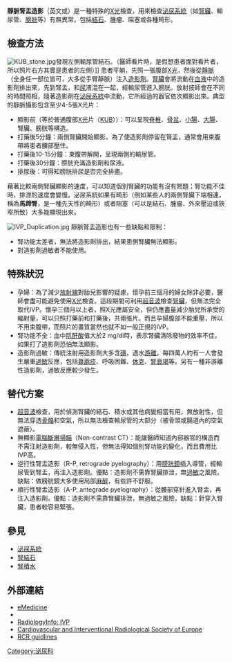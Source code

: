 {{medical}}
{{unreferenced|time=2010-07-26}}

{{DiseaseDisorder infobox
| Name = 靜脈腎盂造影
| ICD10 =
| ICD9 = 87.73
| OtherCodes =
}}

'''靜脈腎盂造影'''（英文'''{{lang|en|IVP（intravenous pyelography)}}'''或'''{{lang|en|IVU (intravenous urogram)}}'''）是一種特殊的[[X光|X光]]檢查，用來檢查[[泌尿系統|泌尿系統]]（如[[腎臟|腎臟]]、輸尿管、[[膀胱|膀胱]]等）有無異常，包括[[腎結石|結石]]、腫瘤、阻塞或各種畸形。

== 檢查方法 ==
[[File:KUB_stone.jpg|thumb]]發現左側輸尿管結石。（醫師看片時，是假想患者面對看片者，所以照片右方其實是患者的左側）]]
患者平躺，先照一張腹部[[X光|X光]]，然後從[[靜脈|靜脈]]（全身任一部位皆可，大多從手臂靜脈）注入[[造影劑|造影劑]]。[[腎臟|腎臟]]會將流動在[[血液|血液]]中的造影劑排出來，先到腎盂，和[[尿|尿]]液混在一起，經輸尿管進入膀胱。放射技師會在不同的時間照相，隨著造影劑在[[泌尿系統|泌尿系統]]中流動，它所經過的器官依次顯影出來。典型的靜脈攝影包含至少4-5張X光片：
* 顯影前（等於普通腹部[[X光|X光]]片（[[KUB|KUB]]））：可以呈現[[脊椎|脊椎]]、[[骨盆|骨盆]]、[[小腸|小腸]]、[[大腸|大腸]]、腎臟、膀胱等構造。
* 打藥後5分鐘：兩側腎臟開始顯影。為了使造影劑停留在腎盂，通常會用束腹帶將患者腰部壓住。
* 打藥後10-15分鐘：束腹帶解開，呈現兩側的輸尿管。
* 打藥後30分鐘：膀胱充滿造影劑和尿液。
* 排尿後：可得知膀胱排尿是否完全排盡。

藉著比較兩側腎臟顯影的速度，可以知道個別腎臟的功能有沒有問題；腎功能不佳時，排泄的速度會變慢。泌尿系統如果有畸形（例如某些人的兩側腎臟下端相連，稱為'''馬蹄腎'''，是一種先天性的畸形）或者阻塞（可以是結石、腫瘤、外來壓迫或狹窄所致）大多能顯現出來。

[[File:IVP_Duplication.jpg|thumb]]
靜脈腎盂造影也有一些缺點和限制：
* 腎功能太差者，無法將造影劑排出，結果患側腎臟無法顯影。
* 對造影劑過敏者不能使用。

== 特殊狀況 ==
* 孕婦：為了減少[[放射線|放射線]]對胎兒影響的疑慮，懷孕前三個月的婦女除非必要，醫師會盡可能避免使用[[X光|X光]]檢查。這段期間可利用[[超音波|超音波]]檢查[[腎臟|腎臟]]，但無法完全取代IVP。懷孕三個月以上者，照X光應屬安全，但仍應盡量減少胎兒所承受的輻射量，可以只照打藥前和打藥後，共兩張片。而且孕婦腹部不能重壓，所以不用束腹帶，而照片的畫質當然也就不如一般正規的IVP。
* 腎功能不全：血中[[肌酐酸|肌酐酸]]值大於2 mg/dl時，表示腎臟清除廢物的效率不佳，如果打了造影劑恐怕無法顯影。
* 造影劑過敏：傳統注射用造影劑大多含[[碘|碘]]，遇水[[游離|游離]]，每四萬人約有一人會發生嚴重[[過敏|過敏]]反應，包括[[蕁蔴疹|蕁蔴疹]]、呼吸困難、[[休克|休克]]、[[腎衰竭|腎衰竭]]等。另有一種非游離性造影劑，過敏反應較少發生。

== 替代方案 ==
* [[超音波|超音波]]檢查，用於偵測腎臟的結石、積水或其他病變相當有用，無放射性，但無法穿透[[骨骼|骨骼]]和空氣，所以無法檢查輸尿管的大部分（被骨頭或腸道內的空氣遮蔽）。
* 無顯影[[電腦斷層掃瞄|電腦斷層掃瞄]]（Non-contrast CT）：能讓醫師知道內部器官的構造而不需注射造影劑，較無侵入性，但無法得知個別腎功能的變化，而且費用比IVP高。
* 逆行性腎盂造影（R-P, retrograde pyelography）：用[[內視鏡|膀胱鏡]]插入導管，經輸尿管到腎盂，再注入造影劑。優點：造影劑不需靠腎臟排泄，無[[過敏|過敏]]之風險。缺點：做膀胱鏡大多使用局部[[麻醉|麻醉]]，有些許不舒服。
* 順行性腎盂造影（A-P, antegrade pyelography）：從腰部穿針進入腎盂，再注入造影劑。優點：造影劑不需靠腎臟排泄，無過敏之風險。缺點：針穿入腎臟，患者較容易緊張。

== 參見 ==
* [[泌尿系統|泌尿系統]]
* [[腎結石|腎結石]]
* [[腎積水|腎積水]]

== 外部連結 ==
{{commons|Category:Intravenous pyelogram|IVP}}
* [https://web.archive.org/web/20060325192945/http://www.emedicinehealth.com/articles/11663-1.asp eMedicine]
* [http://www.nlm.nih.gov/medlineplus/ency/article/003782.htm {{lang|en|美國國家醫學圖書館}}]
* [http://www.radiologyinfo.org/en/info.cfm?pg=ivp RadiologyInfo: IVP]
* [http://www.cirse.org/index.php?pid=85 Cardiovascular and Interventional Radiological Society of Europe] {{Wayback|url=http://www.cirse.org/index.php?pid=85 |date=20120726044110 }}
* [https://web.archive.org/web/20070928021310/http://www.rcr.ac.uk/docs/radiology/pdf/IVcontrastPrintFinal.pdf RCR guidlines]

{{Urologic surgical and other procedures}}

[[Category:泌尿科|Category:泌尿科]]